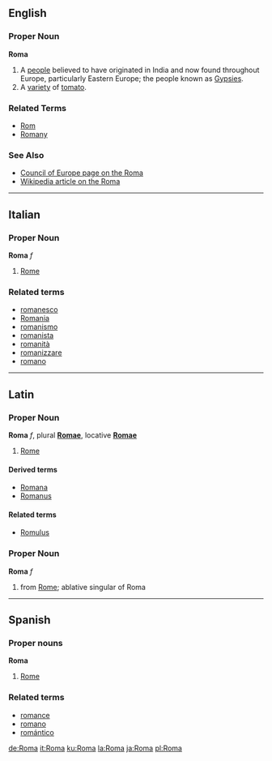 ==English==

===Proper Noun===
'''Roma'''

# A [[people]] believed to have originated in India and now found throughout Europe, particularly Eastern Europe; the people known as [[Gypsy|Gypsies]].
# A [[variety]] of [[tomato]].

===Related Terms===
*[[Rom]]
*[[Romany]]

===See Also===
*[http://www.coe.int/T/E/Social_Cohesion/Roma_Gypsies/ Council of Europe page on the Roma]
*[[w:Roma_%28people%29|Wikipedia article on the Roma]]

----

==Italian==
===Proper Noun===
'''Roma''' ''f''

# [[Rome]]

===Related terms===
*[[romanesco]]
*[[Romania]]
*[[romanismo]]
*[[romanista]]
*[[romanità]]
*[[romanizzare]]
*[[romano]]

----

==Latin==
===Proper Noun===
'''Roma''' ''f'', plural '''[[Romae]]''', locative '''[[Romae]]'''

#[[Rome]]

====Derived terms====
*[[Romana]]
*[[Romanus]]

====Related terms====
*[[Romulus]]

===Proper Noun===
'''Roma''' ''f''

#from [[Rome]]; ablative singular of Roma

----

==Spanish==
===Proper nouns===
'''Roma'''

# [[Rome]]

===Related terms===
*[[romance]]
*[[romano]]
*[[romántico]]

[[de:Roma]]
[[it:Roma]]
[[ku:Roma]]
[[la:Roma]]
[[ja:Roma]]
[[pl:Roma]]
